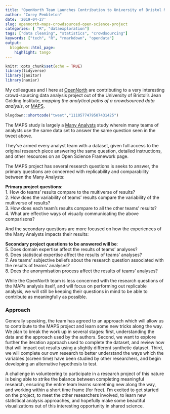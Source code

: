 ```yaml
---
title: "OpenNorth Team Launches Contribution to University of Bristol MAPS crowdsourced analysis"
author: "Corey Pembleton"
date: '2019-04-27'
slug: opennorth-maps-crowdsourced-open-science-project
categories: [ "R", "dataexploration"]
tags: ["data cleaning", "statistics", "crowdsourcing"]
keywords: ["tech", "R", "rmarkdown", "opendata"]
output:
  blogdown::html_page:
    highlight: tango
---
```


```r
knitr::opts_chunk$set(echo = TRUE)
library(tidyverse)
library(janitor)
library(naniar)

```

My colleagues and I here at [OpenNorth](https://opennorth.ca) are contributing to a very interesting crowd-sourcing data analysis project out of the University of Bristol's Jean Golding Institute, *mapping the analytical paths of a crowdsourced data analysis*, or [MAPS](https://jean-golding-institute.github.io/maps/).


```r

blogdown::shortcode("tweet","1110577479507431425")

```

The MAPS study is largely a [Many Analysts](https://journals.sagepub.com/doi/10.1177/2515245917747646) study wherein many teams of analysts use the same data set to answer the same question seen in the tweet above. 

They've armed every analyst team with a dataset, given full access to the original research piece answering the same question, detailed instructions, and other resources on an Open Science Framework page.

The MAPS project has several research questions is seeks to answer, the primary questions are concerned with replicability and comparability between the Many Analysts:

**Primary project questions:**  
1. How do teams’ results compare to the multiverse of results?  
2. How does the variability of teams’ results compare the variability of the multiverse of results?  
3. How does each team’s results compare to all the other teams’ results?  
4. What are effective ways of visually communicating the above comparisons?  

And the secondary questions are more focused on how the experiences of the Many Analysts impacts their results:

**Secondary project questions to be answered will be**:  
5. Does domain expertise affect the results of teams’ analyses?  
6. Does statistical expertise affect the results of teams’ analyses?  
7. Are teams’ subjective beliefs about the research question associated with the results of teams’ analyses?  
8. Does the anonymisation process affect the results of teams' analyses?  

While the OpenNorth team is less concerned with the research questions of the MAPs analysis itself, and will focus on performing out replicable analysis, we will still be keeping their questions in mind to be able to contribute as meaningfully as possible.

### Approach

Generally speaking, the team has agreed to an approach which will allow us to contribute to the MAPS project and learn some new tricks along the way. We plan to break the work up in several stages: first, understanding the data and the approach used by the authors. Second, we want to explore further the iteration approach used to complete the dataset, and review how that will impact out results using a slightly different synthetic dataset. Third, we will complete our own research to better understand the ways which the variables (screen time) have been studied by other researchers, and begin developing an alternative hypothesis to test.

A challenge in volunteering to participate in a research project of this nature is being able to strike the balance between completing meaningful research, ensuring the entire team learns something new along the way, and working within a short time frame (for free). I'm excited to get started on the project, to meet the other researchers involved, to learn new statistical analysis approaches, and hopefully make some beautiful visualizations out of this interesting opportunity in shared science.




